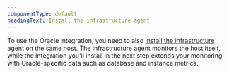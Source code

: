```yaml
---
componentType: default
headingText: Install the infrastructure agent
---
```


To use the Oracle integration, you need to also [install the infrastructure agent](/docs/infrastructure/install-infrastructure-agent/get-started/install-infrastructure-agent-new-relic/) on the same host. The infrastructure agent monitors the host itself, while the integration you'll install in the next step extends your monitoring with Oracle-specific data such as database and instance metrics.